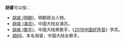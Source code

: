 '''胡睿'''可以指：
*[[胡睿_(明朝)|胡睿 (明朝)]]，明朝政治人物。
*[[胡睿_(演员)|胡睿 (演员)]]，中国大陆女演员。
*[[胡睿_(歌手)|胡睿 (歌手)]]，中国大陆男歌手，《[[2019中国好声音|2019中国好声音]]》学员。
*[[胡66|胡66]]，本名胡睿，中国大陆女歌手。

{{disambig|Cat=二字胡姓人名消歧义|rui}}